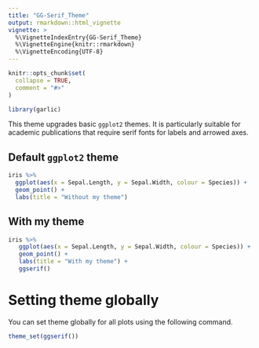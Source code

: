 ```yaml
---
title: "GG-Serif_Theme"
output: rmarkdown::html_vignette
vignette: >
  %\VignetteIndexEntry{GG-Serif_Theme}
  %\VignetteEngine{knitr::rmarkdown}
  %\VignetteEncoding{UTF-8}
---
```


```r
knitr::opts_chunk$set(
  collapse = TRUE,
  comment = "#>"
)
```

```r
library(garlic)
```

This theme upgrades basic `ggplot2` themes. It is particularly suitable for academic publications that require serif fonts for labels and arrowed axes.

## Default `ggplot2` theme

```r
iris %>% 
  ggplot(aes(x = Sepal.Length, y = Sepal.Width, colour = Species)) +
  geom_point() +
  labs(title = "Without my theme")
```

## With my theme

```r
iris %>% 
   ggplot(aes(x = Sepal.Length, y = Sepal.Width, colour = Species)) +
   geom_point() +
   labs(title = "With my theme") +
   ggserif()
```

# Setting theme globally

You can set theme globally for all plots using the following command.

```r
theme_set(ggserif())
```
